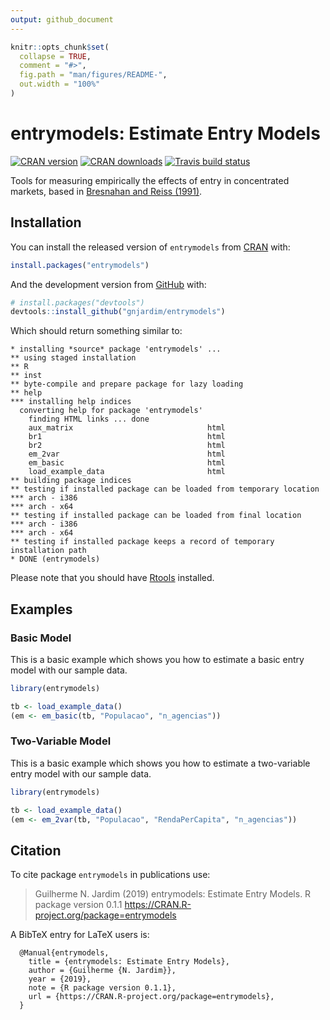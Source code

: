 ```yaml
---
output: github_document
---
```


<!-- README.md is generated from README.Rmd. Please edit that file -->

```r
knitr::opts_chunk$set(
  collapse = TRUE,
  comment = "#>",
  fig.path = "man/figures/README-",
  out.width = "100%"
)
```

# entrymodels: Estimate Entry Models

<!-- badges: start -->
[![CRAN version](https://www.r-pkg.org/badges/version/entrymodels?color=orange)](https://cran.r-project.org/package=entrymodels)
[![CRAN downloads](https://cranlogs.r-pkg.org/badges/grand-total/entrymodels?color=blue)](https://cran.r-project.org/package=entrymodels)
[![Travis build status](https://travis-ci.org/gnjardim/entrymodels.svg?branch=master)](https://travis-ci.org/gnjardim/entrymodels)
<!-- badges: end -->

Tools for measuring empirically the effects of entry in concentrated markets, based in [Bresnahan and Reiss (1991)](https://www.jstor.org/stable/2937655). 

## Installation

You can install the released version of `entrymodels` from [CRAN](https://CRAN.R-project.org/package=entrymodels) with:

``` r
install.packages("entrymodels")
```

And the development version from [GitHub](https://github.com/gnjardim/entrymodels) with:

``` r
# install.packages("devtools")
devtools::install_github("gnjardim/entrymodels")
```
Which should return something similar to:

```
* installing *source* package 'entrymodels' ...
** using staged installation
** R
** inst
** byte-compile and prepare package for lazy loading
** help
*** installing help indices
  converting help for package 'entrymodels'
    finding HTML links ... done
    aux_matrix                              html  
    br1                                     html  
    br2                                     html  
    em_2var                                 html  
    em_basic                                html  
    load_example_data                       html  
** building package indices
** testing if installed package can be loaded from temporary location
*** arch - i386
*** arch - x64
** testing if installed package can be loaded from final location
*** arch - i386
*** arch - x64
** testing if installed package keeps a record of temporary installation path
* DONE (entrymodels)
```

Please note that you should have [Rtools](https://cran.r-project.org/bin/windows/Rtools/) installed. 

## Examples 

### Basic Model
This is a basic example which shows you how to estimate a basic entry model with our sample data.

```r
library(entrymodels)

tb <- load_example_data()
(em <- em_basic(tb, "Populacao", "n_agencias"))
```


### Two-Variable Model
This is a basic example which shows you how to estimate a two-variable entry model with our sample data.

```r
library(entrymodels)

tb <- load_example_data()
(em <- em_2var(tb, "Populacao", "RendaPerCapita", "n_agencias"))
```

## Citation

To cite package `entrymodels` in publications use:

  > Guilherme N. Jardim (2019) entrymodels: Estimate Entry Models. R package version 0.1.1 <https://CRAN.R-project.org/package=entrymodels>

A BibTeX entry for LaTeX users is:

```
  @Manual{entrymodels,
    title = {entrymodels: Estimate Entry Models},
    author = {Guilherme {N. Jardim}},
    year = {2019},
    note = {R package version 0.1.1},
    url = {https://CRAN.R-project.org/package=entrymodels},
  }
```
